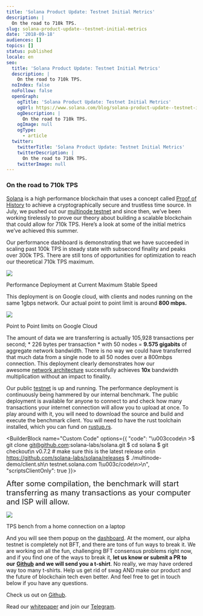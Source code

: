 ```yaml
---
title: 'Solana Product Update: Testnet Initial Metrics'
description: |
  On the road to 710k TPS.
slug: solana-product-update--testnet-initial-metrics
date: '2018-09-18'
audiences: []
topics: []
status: published
locale: en
seo:
  title: 'Solana Product Update: Testnet Initial Metrics'
  description: |
    On the road to 710k TPS.
  noIndex: false
  noFollow: false
  openGraph:
    ogTitle: 'Solana Product Update: Testnet Initial Metrics'
    ogUrl: https://www.solana.com/blog/solana-product-update--testnet-initial-metrics
    ogDescription: |
      On the road to 710k TPS.
    ogImage: null
    ogType:
      - article
  twitter:
    twitterTitle: 'Solana Product Update: Testnet Initial Metrics'
    twitterDescription: |
      On the road to 710k TPS.
    twitterImage: null
---
```


### **On the road to 710k TPS**

[Solana](https://solana.com/?ref=solana.ghost.io) is a high performance blockchain that uses a concept called [Proof of History](https://medium.com/solana-labs/proof-of-history-explained-by-a-water-clock-e682183417b8?ref=solana.ghost.io) to achieve a cryptographically secure and trustless time source. In July, we pushed out our [multinode testnet](https://github.com/solana-labs?ref=solana.ghost.io) and since then, we’ve been working tirelessly to prove our theory about building a scalable blockchain that could allow for 710k TPS. Here’s a look at some of the initial metrics we’ve achieved this summer.

Our performance dashboard is demonstrating that we have succeeded in scaling past 100k TPS in steady state with subsecond finality and peaks over 300k TPS. There are still tons of opportunities for optimization to reach our theoretical 710k TPS maximum.

![](/solana-product-update--testnet-initial-metrics/image-1.jpg)

Performance Deployment at Current Maximum Stable Speed

This deployment is on Google cloud, with clients and nodes running on the same 1gbps network. Our actual point to point limit is around **800 mbps.**

![](/solana-product-update--testnet-initial-metrics/image-2.jpg)

Point to Point limits on Google Cloud

The amount of data we are transferring is actually 105,928 transactions per second; \* 226 bytes per transaction \* with 50 nodes = **9.575 gigabits** of aggregate network bandwidth. There is no way we could have transferred that much data from a single node to all 50 nodes over a 800mbps connection. This deployment clearly demonstrates how our awesome [network architecture](https://medium.com/solana-labs/solanas-network-architecture-8e913e1d5a40?ref=solana.ghost.io) successfully achieves **10x** bandwidth multiplication without an impact to finality.

Our public [testnet](https://metrics.solana.com:3000/d/testnet/testnet-hud?orgId=2&from=now-15m&to=now&refresh=5s&var-testnet=testnet&ref=solana.ghost.io) is up and running. The performance deployment is continuously being hammered by our internal benchmark. The public deployment is available for anyone to connect to and check how many transactions your internet connection will allow you to upload at once. To play around with it, you will need to download the source and build and execute the benchmark client. You will need to have the rust toolchain installed, which you can fund on [rustup.rs](http://rustup.rs/?ref=solana.ghost.io).

<BuilderBlock name="Custom Code" options={{
  "code": "\u003ccode\n  >$ git clone git@github.com:solana-labs/solana.git $ cd solana $ git checkout\n  v0.7.2 # make sure this is the latest release on\n  https://github.com/solana-labs/solana/releases $ ./multinode-demo/client.sh\n  testnet.solana.com 1\u003c/code\n>\n",
  "scriptsClientOnly": true
}}>

</BuilderBlock>

<p><span style="font-size: 20px;">After some compilation, the benchmark will start transferring as many transactions as your computer and ISP will allow.</span></p>

![](/solana-product-update--testnet-initial-metrics/image-3.jpg)

TPS bench from a home connection on a laptop

And you will see them popup on the [dashboard](https://metrics.solana.com:3000/d/testnet/testnet-hud?orgId=2&from=now-15m&to=now&refresh=5s&var-testnet=testnet&ref=solana.ghost.io). At the moment, our alpha testnet is completely not BFT, and there are tons of fun ways to break it. We are working on all the fun, challenging BFT consensus problems right now, and if you find one of the ways to break it, **let us know or submit a PR to our** [**Github**](https://github.com/solana-labs/solana?ref=solana.ghost.io) **and we will send you a t-shirt**. No really, we may have ordered way too many t-shirts. Help us get rid of swag AND make our product and the future of blockchain tech even better. And feel free to get in touch below if you have any questions.

Check us out on [Github](https://github.com/solana-labs?ref=solana.ghost.io).

Read our [whitepaper](https://solana.com/solana-whitepaper.pdf?ref=solana.ghost.io) and join our [Telegram](https://t.me/solanaio?ref=solana.ghost.io).
